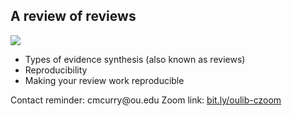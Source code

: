 
## A review of reviews

![](../img/keyboard_cat.jpg)

<!-- gram picture
QR/link for captions, space for captions
libstem email -->

- Types of evidence synthesis (also known as reviews)
- Reproducibility
- Making your review work reproducible

Contact reminder: cmcurry@ou.edu
Zoom link: [bit.ly/oulib-czoom](https://oklahoma.zoom.us/j/2104210371?pwd=Z3RMeXl6dEs3NS9mN0FoVVp5RTBDQT09#success)